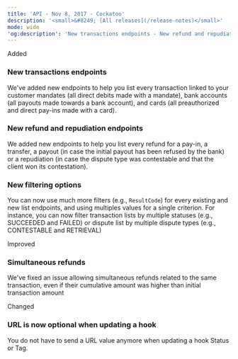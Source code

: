 ```yaml
---
title: 'API - Nov 8, 2017 - Cockatoo'  
description: '<small>&#8249; [All releases](/release-notes)</small>'  
mode: wide  
'og:description': 'New transactions endpoints - New refund and repudiation endpoints - New filtering options - URL is now optional when updating a hook - Simultaneous refunds'  
---
```

  
  <div class="pill pill-green">Added</div> 
  
### New transactions endpoints  

We've added new endpoints to help you list every transaction linked to your customer mandates (all direct debits made with a mandate), bank accounts (all payouts made towards a bank account), and cards (all preauthorized and direct pay-ins made with a card). 
  
### New refund and repudiation endpoints  

We added new endpoints to help you list every refund for a pay-in, a transfer, a payout (in case the initial payout has been refused by the bank) or a repudiation (in case the dispute type was contestable and that the client won its contestation). 
  
### New filtering options  

You can now use much more filters (e.g., `ResultCode`) for every existing and new list endpoints, and using multiples values for a single criterion. For instance, you can now filter transaction lists by multiple statuses (e.g., SUCCEEDED and FAILED) or dispute list by multiple dispute types (e.g., CONTESTABLE and RETRIEVAL)  
  <div class="pill pill-blue">Improved</div> 
  
### Simultaneous refunds  

We've fixed an issue allowing simultaneous refunds related to the same transaction, even if their cumulative amount was higher than initial transaction amount  
  <div class="pill pill-orange">Changed</div> 
  
### URL is now optional when updating a hook  

You do not have to send a URL value anymore when updating a hook Status or Tag.